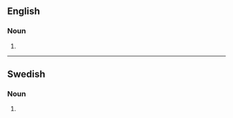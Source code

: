 ==English==

===Noun===
{{head|en|noun form}}

# {{plural of|pianist|lang=en}}

----

==Swedish==

===Noun===
{{head|sv|noun form}}

# {{sv-noun-form-indef-gen|pianist}}